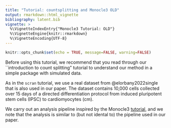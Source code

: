 ```yaml
---
title: "Tutorial: countsplitting and Monocle3 OLD" 
output: rmarkdown::html_vignette
bibliography: latent.bib
vignette: >
  %\VignetteIndexEntry{"Monocle3 Tutorial: OLD"}
  %\VignetteEngine{knitr::rmarkdown}
  %\VignetteEncoding{UTF-8}
---
```


```r
knitr::opts_chunk$set(echo = TRUE, message=FALSE, warning=FALSE)
```

Before using this tutorial, we recommend that you read through our ``introduction to count splitting" tutorial to understand our method in a simple package with simulated data. 

As in the ``scran`` tutorial, we use a real dataset from @elorbany2022single that is also used in our paper. The dataset contains 10,000 cells collected over 15 days of a directed differentiation protocol from induced pluripotent stem cells (IPSC) to cardiomyocytes (cm). 

We carry out an analysis pipeline inspired by the Monocle3 [tutorial](https://cole-trapnell-lab.github.io/monocle3/docs/trajectories/), and we note that the analysis is similar to (but not idental to) the pipeline used in our paper. 

<!-- # Install Monocle3 -->

<!-- If you don't already have ``Monocle3``, you will need to install it. As it is in Beta, you should install it from github. Details are available at the Monocle3 [website](https://cole-trapnell-lab.github.io/monocle3/docs/installation/).  -->

<!-- Next, you should load the package, along with others that we will use in this tutorial. -->

<!-- ```{r, message=FALSE, warning=FALSE} -->
<!-- library(monocle3) -->
<!-- library(scran) -->
<!-- library(tidyverse) -->
<!-- library(countsplit) -->
<!-- ``` -->

<!-- # Preparing the data using Monocle3 -->

<!-- This data is included in this package as a ``SingleCellExperiment`` object, which is compatible with the ``scran`` package. Now that we are working with ``Monocle3``, we add a few steps to convert the data to the correct datatype. Note, however, that count splitting can occur prior to this step. -->

<!-- ```{r} -->
<!-- data(cm) -->
<!-- epsilon=0.5 -->
<!-- set.seed(1) -->
<!-- X <- t(counts(cm)) -->
<!-- Xtrain <-apply(X,2,function(u) rbinom(n=length(u), size=u, p=epsilon)) -->
<!-- rownames(Xtrain) <- rownames(X) -->
<!-- colnames(Xtrain) <- colnames(X) -->
<!-- Xtest <- X-Xtrain -->
<!-- rownames(Xtest) <- rownames(X) -->
<!-- colnames(Xtest) <- colnames(X) -->
<!-- ```` -->

<!-- Now we want to follow the preprocessing and pseudotime steps from the Monocle3 tutorial to come up with pseudotime estiamtes. -->
<!-- We want to do all of these on the training set. So we need to make a Monocle3 object! Note that the gene metadata is required!!! -->


<!-- ```{r} -->
<!-- gene_meta <- data.frame(gene_short_name = rownames(t(Xtrain))) -->
<!-- cell_meta <- colData(cm) -->
<!-- rownames(gene_meta) <- rownames(t(X)) -->
<!-- cds_train <- new_cell_data_set(t(Xtrain), -->
<!--     gene_metadata = gene_meta, -->
<!--     cell_metadata=cell_meta -->
<!-- ) -->
<!-- ``` -->

<!-- Ok! Preprocessing! We use individual as the alignmment group and we also regress out percent.mito. We could decide to regress out any metadata that we choose! -->
<!-- ```{r} -->
<!-- cds_train <- preprocess_cds(cds_train, num_dim = 50) -->
<!-- cds_train <- align_cds(cds_train, alignment_group = "individual", residual_model_formula_str = "~ percent.mito") -->
<!-- ``` -->

<!-- We see that in few dimensions, the cells cluster really nice by their true differentiation day. So we know that we are doing something reasonable even though we only used the training set.  -->

<!-- ```{r} -->
<!-- cds_train <- reduce_dimension(cds_train) -->
<!-- plot_cells(cds_train, label_groups_by_cluster=FALSE,  color_cells_by = "diffday") -->
<!-- ``` -->

<!-- Clustering the cells is a required step of the Monocle3 pipeline, so we use that here. In the paper, we really just wanted one branch. Here we will see what Monocle does my default! -->
<!-- The one difference from the tutorial is that I would like to use  -->

<!-- ```{r} -->
<!-- cds_train <- cluster_cells(cds_train) -->
<!-- cds_train <- learn_graph(cds_train, partition='F') -->
<!-- plot_cells(cds_train, color_cells_by = "diffday", -->
<!--            label_groups_by_cluster=FALSE, -->
<!--            label_leaves=FALSE, -->
<!--            label_branch_points=FALSE) -->
<!-- ``` -->

<!-- We are required to specify a starting cell. Since we know that we want the starting point of pseudotime to be on day0, we will use a day0 cell as the start.  -->
<!-- ```{r} -->
<!-- get_earliest_principal_node <- function(cds, time_bin="day0"){ -->
<!--   cell_ids <- which(colData(cds)[, "diffday"] == time_bin) -->

<!--   closest_vertex <- -->
<!--   cds@principal_graph_aux[["UMAP"]]$pr_graph_cell_proj_closest_vertex -->
<!--   closest_vertex <- as.matrix(closest_vertex[colnames(cds), ]) -->
<!--   root_pr_nodes <- -->
<!--   igraph::V(principal_graph(cds)[["UMAP"]])$name[as.numeric(names -->
<!--   (which.max(table(closest_vertex[cell_ids,]))))] -->

<!--   root_pr_nodes -->
<!-- } -->
<!-- cds_train <- order_cells(cds_train, root_pr_nodes=get_earliest_principal_node(cds_train)) -->
<!-- ``` -->


<!-- Now we are going to use Monocle3 to study differential expression along pseudotime! Using the same steps as in their tutorial! But the difference is that we will use the TEST set for fitting the models. -->

<!-- ```{r} -->
<!-- cds_test <- new_cell_data_set(t(Xtest), -->
<!--     gene_metadata = gene_meta, -->
<!--     cell_metadata=colData(cm_train) -->
<!-- ) -->
<!-- ``` -->

<!-- We need to add the training set pseudotime to the cds_test metadata. -->

<!-- ```{r} -->
<!-- colData(cds_test)$pseudotime_train <- pseudotime(cds_train) -->
<!-- ``` -->

<!-- To save some time, let's only use a random subset of genes. Maybe actually we should pick high var genes? -->
<!-- ```{r} -->
<!-- cds_test_subset <- cds_test[1:500,] -->
<!-- gene_fits <- fit_models(cds_test_subset, model_formula_str = "~pseudotime_train") -->

<!-- coefficient_table(gene_fits) %>% filter(term == "~pseudotime_train") %>% filter (q_value < 0.05) %>% -->
<!--          select(gene_short_name, term, q_value, estimate) -->
<!-- ``` -->


<!-- The table above shows the genes that we identified as differentially expressed! -->

<!-- We encourage interested readers to go check out even more options in the Monocle3 tutorials, which are very well written!  -->


<!-- ### Graph test -->

<!-- This one is harder! But we can still redo the tutorial. We just need to be smart.  -->